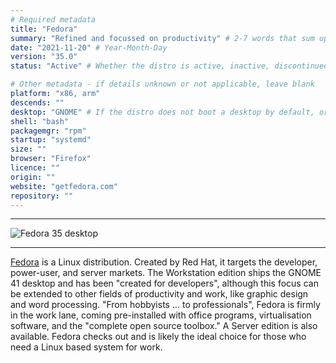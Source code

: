 ```yaml
---
# Required metadata
title: "Fedora"
summary: "Refined and focussed on productivity" # 2-7 words that sum up the distribution
date: "2021-11-20" # Year-Month-Day
version: "35.0"
status: "Active" # Whether the distro is active, inactive, discontinued (still supported), or legacy (not supported)

# Other metadata - if details unknown or not applicable, leave blank
platform: "x86, arm"
descends: ""
desktop: "GNOME" # If the distro does not boot a desktop by default, or doesn't ship one, leave 'desktop' blank
shell: "bash"
packagemgr: "rpm"
startup: "systemd"
size: ""
browser: "Firefox"
licence: ""
origin: ""
website: "getfedora.com"
repository: ""
---
```


---

<Image
  src="/images/fedora.png"
  alt="Fedora 35 desktop"
  width={250}
  height={400}
/>

---

[Fedora](https://getfedora.com) is a Linux distribution. Created by Red Hat, it targets the developer, power-user, and server markets. The Workstation edition ships the GNOME 41 desktop and has been "created for developers", although this focus can be extended to other fields of productivity and work, like graphic design and word processing. "From hobbyists ... to professionals", Fedora is firmly in the work lane, coming pre-installed with office programs, virtualisation software, and the "complete open source toolbox." A Server edition is also available. Fedora checks out and is likely the ideal choice for those who need a Linux based system for work.
